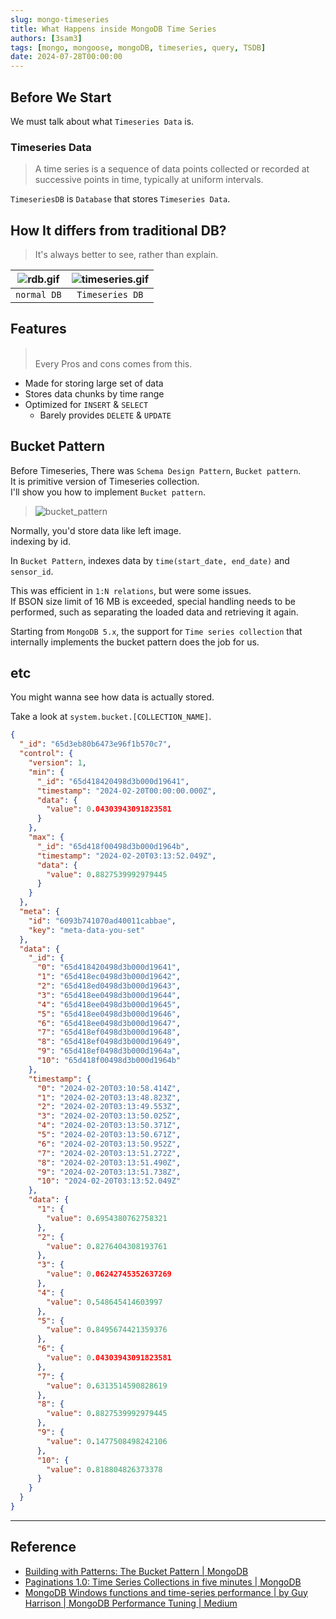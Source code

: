 ```yaml
---
slug: mongo-timeseries
title: What Happens inside MongoDB Time Series
authors: [3sam3]
tags: [mongo, mongoose, mongoDB, timeseries, query, TSDB]
date: 2024-07-28T00:00:00
---
```



## Before We Start

We must talk about what `Timeseries Data` is.

### Timeseries Data

> A time series is a sequence of data points collected or recorded at successive points in time, typically at uniform intervals.

`TimeseriesDB` is `Database` that stores `Timeseries Data`.

## How It differs from traditional DB?

> It's always better to see, rather than explain.

| ![rdb.gif](rdb.gif) | ![timeseries.gif](timeseries.gif) |
| :-----------------: | :-------------------------------: |
|     `normal DB`     |          `Timeseries DB`          |

## Features

> <HighlightOrange text="As you can see, It Indexes Data by Time range." /> \
> Every Pros and cons comes from this.

- Made for storing large set of data
- Stores data chunks by time range
- Optimized for `INSERT` & `SELECT`
  - Barely provides `DELETE` & `UPDATE`

## Bucket Pattern

Before Timeseries, There was `Schema Design Pattern`, `Bucket pattern`. \
It is primitive version of Timeseries collection. \
I'll show you how to implement `Bucket pattern`.

> ![bucket_pattern](./bucket_pattern.png)

Normally, you'd store data like left image. \
indexing by id.

In `Bucket Pattern`, indexes data by `time(start_date, end_date)` and `sensor_id`.

This was efficient in `1:N relations`, but were some issues. \
If BSON size limit of 16 MB is exceeded, special handling needs to be performed, such as separating the loaded data and retrieving it again.

Starting from `MongoDB 5.x`, the support for `Time series collection` that internally implements the bucket pattern does the job for us.

## etc

You might wanna see how data is actually stored.

Take a look at `system.bucket.[COLLECTION_NAME]`.

```json
{
  "_id": "65d3eb80b6473e96f1b570c7",
  "control": {
    "version": 1,
    "min": {
      "_id": "65d418420498d3b000d19641",
      "timestamp": "2024-02-20T00:00:00.000Z",
      "data": {
        "value": 0.04303943091823581
      }
    },
    "max": {
      "_id": "65d418f00498d3b000d1964b",
      "timestamp": "2024-02-20T03:13:52.049Z",
      "data": {
        "value": 0.8827539992979445
      }
    }
  },
  "meta": {
    "id": "6093b741070ad40011cabbae",
    "key": "meta-data-you-set"
  },
  "data": {
    "_id": {
      "0": "65d418420498d3b000d19641",
      "1": "65d418ec0498d3b000d19642",
      "2": "65d418ed0498d3b000d19643",
      "3": "65d418ee0498d3b000d19644",
      "4": "65d418ee0498d3b000d19645",
      "5": "65d418ee0498d3b000d19646",
      "6": "65d418ee0498d3b000d19647",
      "7": "65d418ef0498d3b000d19648",
      "8": "65d418ef0498d3b000d19649",
      "9": "65d418ef0498d3b000d1964a",
      "10": "65d418f00498d3b000d1964b"
    },
    "timestamp": {
      "0": "2024-02-20T03:10:58.414Z",
      "1": "2024-02-20T03:13:48.823Z",
      "2": "2024-02-20T03:13:49.553Z",
      "3": "2024-02-20T03:13:50.025Z",
      "4": "2024-02-20T03:13:50.371Z",
      "5": "2024-02-20T03:13:50.671Z",
      "6": "2024-02-20T03:13:50.952Z",
      "7": "2024-02-20T03:13:51.272Z",
      "8": "2024-02-20T03:13:51.490Z",
      "9": "2024-02-20T03:13:51.738Z",
      "10": "2024-02-20T03:13:52.049Z"
    },
    "data": {
      "1": {
        "value": 0.6954380762758321
      },
      "2": {
        "value": 0.8276404308193761
      },
      "3": {
        "value": 0.06242745352637269
      },
      "4": {
        "value": 0.548645414603997
      },
      "5": {
        "value": 0.8495674421359376
      },
      "6": {
        "value": 0.04303943091823581
      },
      "7": {
        "value": 0.6313514590828619
      },
      "8": {
        "value": 0.8827539992979445
      },
      "9": {
        "value": 0.1477508498242106
      },
      "10": {
        "value": 0.818804826373378
      }
    }
  }
}
```

---

## Reference

- [Building with Patterns: The Bucket Pattern | MongoDB](https://www.mongodb.com/blog/post/building-with-patterns-the-bucket-pattern)
- [Paginations 1.0: Time Series Collections in five minutes | MongoDB](https://www.mongodb.com/developer/products/mongodb/paginations-time-series-collections-in-five-minutes/?tck=feathome)
- [MongoDB Windows functions and time-series performance | by Guy Harrison | MongoDB Performance Tuning | Medium](https://medium.com/mongodb-performance-tuning/mongodb-windows-function-and-time-series-performance-8d742addac34)
